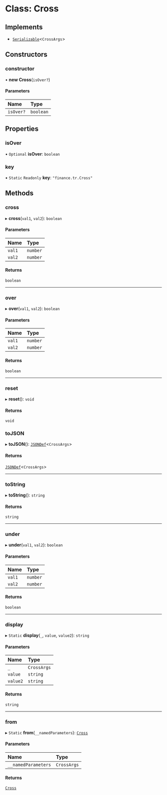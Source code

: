 # Class: Cross

## Implements

- [`Serializable`](../interfaces/Serializable.md)<`CrossArgs`\>

## Constructors

### constructor

• **new Cross**(`isOver?`)

#### Parameters

| Name      | Type      |
| :-------- | :-------- |
| `isOver?` | `boolean` |

## Properties

### isOver

• `Optional` **isOver**: `boolean`

### key

▪ `Static` `Readonly` **key**: `"finance.tr.Cross"`

## Methods

### cross

▸ **cross**(`val1`, `val2`): `boolean`

#### Parameters

| Name   | Type     |
| :----- | :------- |
| `val1` | `number` |
| `val2` | `number` |

#### Returns

`boolean`

___

### over

▸ **over**(`val1`, `val2`): `boolean`

#### Parameters

| Name   | Type     |
| :----- | :------- |
| `val1` | `number` |
| `val2` | `number` |

#### Returns

`boolean`

___

### reset

▸ **reset**(): `void`

#### Returns

`void`

### toJSON

▸ **toJSON**(): [`JSONDef`](../modules.md#jsondef)<`CrossArgs`\>

#### Returns

[`JSONDef`](../modules.md#jsondef)<`CrossArgs`\>

___

### toString

▸ **toString**(): `string`

#### Returns

`string`

___

### under

▸ **under**(`val1`, `val2`): `boolean`

#### Parameters

| Name   | Type     |
| :----- | :------- |
| `val1` | `number` |
| `val2` | `number` |

#### Returns

`boolean`

___

### display

▸ `Static` **display**(`_`, `value`, `value2`): `string`

#### Parameters

| Name     | Type        |
| :------- | :---------- |
| `_`      | `CrossArgs` |
| `value`  | `string`    |
| `value2` | `string`    |

#### Returns

`string`

___

### from

▸ `Static` **from**(`__namedParameters`): [`Cross`](Cross.md)

#### Parameters

| Name                | Type        |
| :------------------ | :---------- |
| `__namedParameters` | `CrossArgs` |

#### Returns

[`Cross`](Cross.md)
